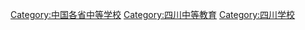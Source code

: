 [[Category:中国各省中等学校|Category:中国各省中等学校]]
[[Category:四川中等教育|Category:四川中等教育]]
[[Category:四川学校|Category:四川学校]]